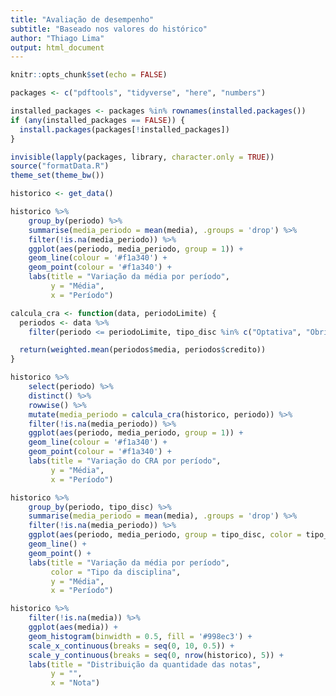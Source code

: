 ```yaml
---
title: "Avaliação de desempenho"
subtitle: "Baseado nos valores do histórico"
author: "Thiago Lima"
output: html_document
---
```


```r
knitr::opts_chunk$set(echo = FALSE)

packages <- c("pdftools", "tidyverse", "here", "numbers")

installed_packages <- packages %in% rownames(installed.packages())
if (any(installed_packages == FALSE)) {
  install.packages(packages[!installed_packages])
}

invisible(lapply(packages, library, character.only = TRUE))
source("formatData.R")
theme_set(theme_bw())
```

```r
historico <- get_data() 
```

```r
historico %>%
    group_by(periodo) %>%
    summarise(media_periodo = mean(media), .groups = 'drop') %>%
    filter(!is.na(media_periodo)) %>%
    ggplot(aes(periodo, media_periodo, group = 1)) + 
    geom_line(colour = '#f1a340') +
    geom_point(colour = '#f1a340') +
    labs(title = "Variação da média por período",
         y = "Média",
         x = "Período")
```

```r
calcula_cra <- function(data, periodoLimite) {
  periodos <- data %>%
    filter(periodo <= periodoLimite, tipo_disc %in% c("Optativa", "Obrigatória"))

  return(weighted.mean(periodos$media, periodos$credito))
}

historico %>%
    select(periodo) %>%
    distinct() %>%
    rowwise() %>%
    mutate(media_periodo = calcula_cra(historico, periodo)) %>%
    filter(!is.na(media_periodo)) %>%
    ggplot(aes(periodo, media_periodo, group = 1)) + 
    geom_line(colour = '#f1a340') +
    geom_point(colour = '#f1a340') +
    labs(title = "Variação do CRA por período",
         y = "Média",
         x = "Período")
```

```r
historico %>%
    group_by(periodo, tipo_disc) %>%
    summarise(media_periodo = mean(media), .groups = 'drop') %>%
    filter(!is.na(media_periodo)) %>%
    ggplot(aes(periodo, media_periodo, group = tipo_disc, color = tipo_disc)) + 
    geom_line() +
    geom_point() +
    labs(title = "Variação da média por período",
         color = "Tipo da disciplina",
         y = "Média",
         x = "Período")
```

```r
historico %>%
    filter(!is.na(media)) %>%
    ggplot(aes(media)) + 
    geom_histogram(binwidth = 0.5, fill = '#998ec3') +
    scale_x_continuous(breaks = seq(0, 10, 0.5)) +
    scale_y_continuous(breaks = seq(0, nrow(historico), 5)) +
    labs(title = "Distribuição da quantidade das notas",
         y = "",
         x = "Nota")
```
